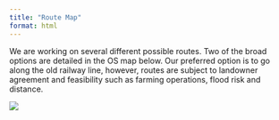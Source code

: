 ```yaml
---
title: "Route Map"
format: html
---
```


We are working on several different possible routes. Two of the broad options are detailed in the OS map below. Our preferred option is to go along the old railway line, however, routes are subject to landowner agreement and feasibility such as farming operations, flood risk and distance. 

![](./images/Route_option_OS_map_2.png){.rounded-img}
